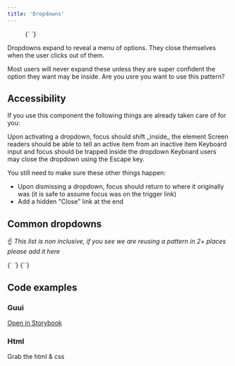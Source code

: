 ```yaml
---
title: 'Dropdowns'
---
```


<Figure appearance="dark">{`
  <Dropdown label="My account" links={[]} id="my-account" />
`}</Figure>

Dropdowns expand to reveal a menu of options. They close themselves when the user clicks out of them.

<ResearchAside>
    Most users will never expand these unless they are super confident the
    option they want may be inside. Are you usre you want to use this pattern?
</ResearchAside>

## Accessibility

If you use this component the following things are already taken care of for you:

<List>
    <HappyListItem>
        Upon activating a dropdown, focus should shift _inside_ the element
    </HappyListItem>
    <HappyListItem>
        Screen readers should be able to tell an active item from an inactive item
    </HappyListItem>
    <HappyListItem>
        Keyboard input and focus should be trapped inside the dropdown
    </HappyListItem>
    <HappyListItem>
        Keyboard users may close the dropdown using the Escape key. 
    </HappyListItem>
</List>

You still need to make sure these other things happen:

-   Upon dismissing a dropdown, focus should return to where it originally was (it is safe to assume 
focus was on the trigger link)
-   Add a hidden "Close" link at the end

## Common dropdowns

☝️ _This list is non inclusive, if you see we are reusing a pattern in 2+ places please add it here_

<FigureTable>
    <FigureRow
        appearance="dark"
        name="Account dropdown"
        usage="Signed in users see this to access their preferences & log out"
    >{`
      <Dropdown label="My account" links={[]} id="my-account" />
  `}</FigureRow>
    <FigureRow
        appearance="dark"
        name="Sharing dropdown"
        usage="Nobody sees this because it does not exist, I put it here to get 2 rows"
    >
        {`<Dropdown
      label="Share to"
      links={[
        {
          url: "#",
          title: "Google+",
        },
        {
          url: "#",
          title: "MySpace",
        },
        {
          url: "#",
          title: "LiveJournal",
        },
      ]}
    />`}
    </FigureRow>
</FigureTable>

## Code examples

### Guui

<a href="#">Open in Storybook</a>

### Html

Grab the html & css
